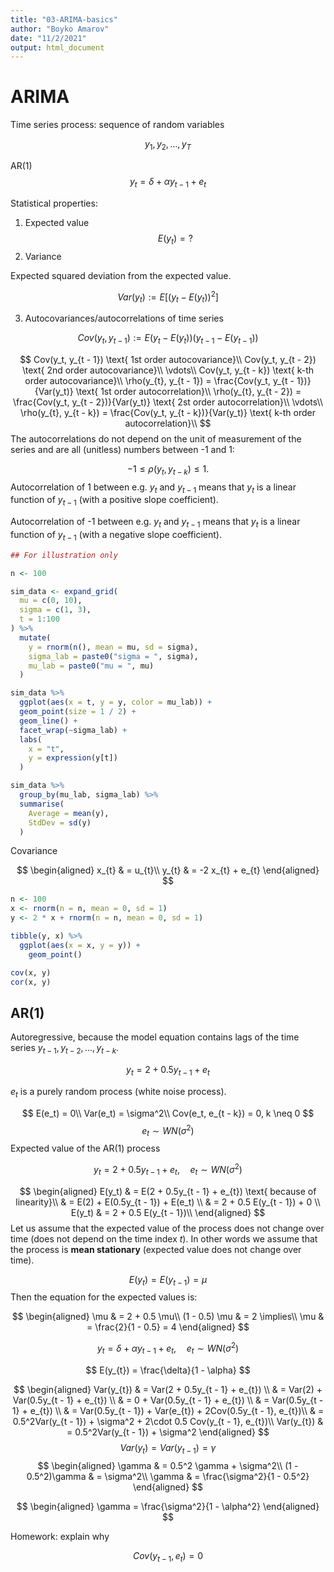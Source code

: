 ```yaml
---
title: "03-ARIMA-basics"
author: "Boyko Amarov"
date: "11/2/2021"
output: html_document
---
```


# ARIMA

Time series process: sequence of random variables

$$
y_1, y_2,\ldots,y_{T}
$$

AR(1)
$$
y_{t} = \delta + \alpha y_{t - 1} + e_t
$$

Statistical properties:

1. Expected value
$$
E(y_t) = ?
$$
2. Variance

Expected squared deviation from the expected value.

$$
Var(y_t) := E[(y_{t} - E(y_t))^2]
$$


3. Autocovariances/autocorrelations of time series

$$
Cov(y_{t}, y_{t - 1}) := E\left(y_{t} - E(y_{t})\right)(y_{t - 1} - E(y_{t - 1}))
$$

$$
Cov(y_t, y_{t - 1}) \text{ 1st order autocovariance}\\
Cov(y_t, y_{t - 2}) \text{ 2nd order autocovariance}\\
\vdots\\
Cov(y_t, y_{t - k}) \text{ k-th order autocovariance}\\
\rho(y_{t}, y_{t - 1}) = \frac{Cov(y_t, y_{t - 1})}{Var(y_t)} \text{ 1st order autocorrelation}\\
\rho(y_{t}, y_{t - 2}) = \frac{Cov(y_t, y_{t - 2})}{Var(y_t)} \text{ 2st order autocorrelation}\\
\vdots\\
\rho(y_{t}, y_{t - k}) = \frac{Cov(y_t, y_{t - k})}{Var(y_t)} \text{ k-th order autocorrelation}\\
$$
The autocorrelations do not depend on the unit of measurement of the series and 
are all (unitless) numbers between -1 and 1:


$$
-1 \leq \rho(y_{t}, y_{t - k}) \leq 1.
$$
Autocorrelation of 1 between e.g. $y_{t}$ and $y_{t - 1}$ means that $y_{t}$ is a
linear function of $y_{t - 1}$ (with a positive slope coefficient).

Autocorrelation of -1 between e.g. $y_{t}$ and $y_{t - 1}$ means that $y_{t}$ is a
linear function of $y_{t - 1}$ (with a negative slope coefficient).


```r
## For illustration only

n <- 100

sim_data <- expand_grid(
  mu = c(0, 10),
  sigma = c(1, 3),
  t = 1:100
) %>%
  mutate(
    y = rnorm(n(), mean = mu, sd = sigma),
    sigma_lab = paste0("sigma = ", sigma),
    mu_lab = paste0("mu = ", mu)
  )

sim_data %>%
  ggplot(aes(x = t, y = y, color = mu_lab)) +
  geom_point(size = 1 / 2) +
  geom_line() +
  facet_wrap(~sigma_lab) +
  labs(
    x = "t",
    y = expression(y[t])
  )
```
```r
sim_data %>%
  group_by(mu_lab, sigma_lab) %>%
  summarise(
    Average = mean(y),
    StdDev = sd(y)
  )
```

Covariance

$$
\begin{aligned}
  x_{t} & = u_{t}\\
  y_{t} & = -2 x_{t} + e_{t}
\end{aligned}
$$


```r
n <- 100
x <- rnorm(n = n, mean = 0, sd = 1)
y <- 2 * x + rnorm(n = n, mean = 0, sd = 1)

tibble(y, x) %>%
  ggplot(aes(x = x, y = y)) +
    geom_point()

cov(x, y)
cor(x, y)
```


## AR(1)

Autoregressive, because the model equation contains lags of the time
series $y_{t-1}, y_{t - 2}, \ldots, y_{t - k}$.

$$
y_{t} = 2 + 0.5y_{t - 1} + e_{t}
$$

$e_t$ is a purely random process (white noise process).

$$
E(e_t) = 0\\
Var(e_t) = \sigma^2\\
Cov(e_t, e_{t - k}) = 0, k \neq 0
$$
$$
e_{t} \sim WN(\sigma^2)
$$
Expected value of the AR(1) process

$$
y_{t} = 2 + 0.5y_{t - 1} + e_{t}, \quad e_{t} \sim WN(\sigma^2)
$$

$$
\begin{aligned}
  E(y_t) & = E(2 + 0.5y_{t - 1} + e_{t}) \text{ because of linearity}\\
         & = E(2) + E(0.5y_{t - 1}) + E(e_t) \\
         & = 2 + 0.5 E(y_{t - 1}) + 0 \\
  E(y_t) & = 2 + 0.5 E(y_{t - 1})\\
\end{aligned}
$$
Let us assume that the expected value of the process does not change over
time (does not depend on the time index $t$). In other words we assume that
the process is **mean stationary** (expected value does not change over time).

$$
E(y_{t}) = E(y_{t - 1}) = \mu
$$
Then the equation for the expected values is:


$$
\begin{aligned}
  \mu & = 2 + 0.5 \mu\\
  (1 - 0.5) \mu & = 2 \implies\\
  \mu & = \frac{2}{1 - 0.5} = 4
\end{aligned}
$$


$$
y_{t} = \delta + \alpha y_{t - 1} + e_t, \quad e_t \sim WN(\sigma^2)
$$

$$
E(y_{t}) = \frac{\delta}{1 - \alpha}
$$

$$
\begin{aligned}
  Var(y_{t}) & = Var(2 + 0.5y_{t - 1} + e_{t}) \\
             & = Var(2) + Var(0.5y_{t - 1} + e_{t}) \\
             & = 0 + Var(0.5y_{t - 1} + e_{t}) \\
             & = Var(0.5y_{t - 1} + e_{t}) \\
             & = Var(0.5y_{t - 1}) + Var(e_{t}) + 2Cov(0.5y_{t - 1}, e_{t})\\
             & = 0.5^2Var(y_{t - 1}) + \sigma^2 + 2\cdot 0.5 Cov(y_{t - 1}, e_{t})\\
  Var(y_{t}) & = 0.5^2Var(y_{t - 1}) + \sigma^2
\end{aligned}
$$
$$
Var(y_{t}) = Var(y_{t - 1}) = \gamma
$$
$$
\begin{aligned}
  \gamma & = 0.5^2 \gamma + \sigma^2\\
  (1 - 0.5^2)\gamma & = \sigma^2\\
  \gamma & = \frac{\sigma^2}{1 - 0.5^2}
\end{aligned}
$$

$$
\begin{aligned}
  \gamma = \frac{\sigma^2}{1 - \alpha^2}
\end{aligned}
$$

Homework: explain why

$$
Cov(y_{t - 1}, e_t) = 0
$$

